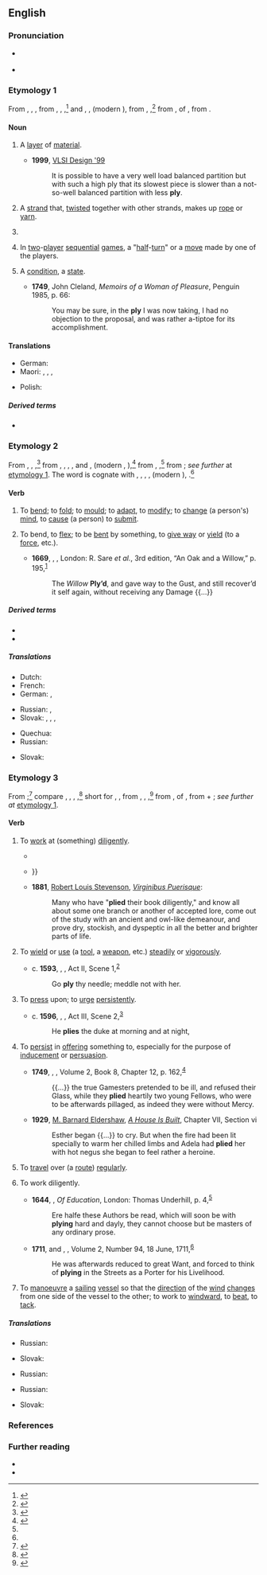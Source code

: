 ==English==
{{was wotd|2019|March|9}}

===Pronunciation===
* {{a|RP|GA}} {{IPA|/plaɪ/|lang=en}}
* {{rhymes|aɪ|lang=en}}

===Etymology 1===
From {{inh|en|enm|pleit}}, {{m|enm|plit}}, {{m|enm|plite||a fold, pleat, wrinkle; braid, strand in a braided cord, ply}}, from {{der|en|xno|pli}}, {{m|fro|plei}}, {{m|fro|pleit}},<ref>{{R:MED Online|entry=pleit|part of speech=n|id=MED33678|accessdate 16 November 2018}}</ref> and {{der|en|frm|pli}}, {{m|frm|ploy}}, {{m|frm|ply||a fold, pleat; joint in armour; situation, state}} (modern {{cog|fr|pli||a fold, pleat}}), from {{m|frm|plier}}, {{m|frm|ployer||to bend, fold}},<ref>{{R:OED Online|part of speech=n|id=146281|date=September 2006}}</ref> from {{der|en|la|plicāre}}, {{glossary|present}} {{glossary|active}} {{glossary|infinitive}} of {{m|la|plicō||to bend, fold, roll up}}, from {{der|en|ine-pro|*pleḱ-||to fold, plait, weave}}.

====Noun====
{{en-noun|~|ply|plies|plys}} {{qualifier|rare}}

# A [[layer#Noun|layer]] of [[material#Noun|material]].
#: {{ux|en|two-'''ply''' toilet paper}}
#* '''1999''', [https://books.google.com/books?id=MGctAQAAMAAJ&q=%22with+less+ply%22&dq=%22with+less+ply%22&hl=en&sa=X&ved=0ahUKEwin_cDsj-PRAhVFhlQKHZlHAPoQ6AEIKjAD VLSI Design '99]
#*: It is possible to have a very well load balanced partition but with such a high ply that its slowest piece is slower than a not-so-well balanced partition with less '''ply'''.
# A [[strand#Noun|strand]] that, [[twist#Verb|twisted]] together with other strands, makes up [[rope#Noun|rope]] or [[yarn#Noun|yarn]].
# {{lb|en|colloquial}} {{short for|plywood|lang=en}}
# {{lb|en|artificial intelligence|combinatorial|_|game theory}} In [[two]]-[[player]] [[sequential]] [[game#Noun|games]], a "[[half]]-[[turn#Noun|turn]]" or a [[move#Noun|move]] made by one of the players.
#: {{ux|en|He proposed to build Deep Purple, a super-computer capable of 24-'''ply''' look-ahead for chess.}}
# {{lb|en|now|chiefly|Scotland}} A [[condition#Noun|condition]], a [[state#Noun|state]].
#* '''1749''', John Cleland, ''Memoirs of a Woman of Pleasure'', Penguin 1985, p. 66:
#*: You may be sure, in the '''ply''' I was now taking, I had no objection to the proposal, and was rather a-tiptoe for its accomplishment.

====Translations====
{{trans-top|layer of material}}
* German: {{t+|de|Lage|f}}
* Maori: {{t|mi|paparanga}}, {{t|mi|apa}}, {{t|mi|papanga}}, {{t|mi|mātā}}
{{trans-mid}}
* Polish: {{t+|pl|warstwa|f}}
{{trans-bottom}}

{{trans-top|strand making up rope or yarn}}
{{trans-mid}}
{{trans-bottom}}

{{trans-top|in two-player sequential games, a "half-turn" or a move made by one of the players}}
{{trans-mid}}
{{trans-bottom}}

=====Derived terms=====
* {{l|en|plywood}}

===Etymology 2===
From {{inh|en|enm|plīen}}, {{m|enm|pli}}, {{m|enm|plie||to bend, fold, mould, shape; to be flexible; to be submissive, humble oneself; to compel someone to submit}},<ref name="MED">{{R:MED Online|entry=plīen|part of speech=''v.''(1)|noformat=yes|id=MED33737|accessdate=16 November 2018}}</ref> from {{der|en|xno|plier}}, {{m|fro|plaier}}, {{m|fro|pleier}}, {{m|fro|ploier}}, and {{der|en|frm|plier}}, {{m|frm|ployer||to bend, fold; to be submissive; to compel someone to submit}} (modern {{cog|fr|plier}}, {{m|fr|ployer}}),<ref name="OED">{{R:OED Online|part of speech=''v.{{sup|1}}''|noformat=yes|id=146282|date=September 2006}}</ref> from {{der|en|fro|ploiier}}, {{m|fro|pleier||to fold}},<ref name="MED"/> from {{der|en|la|plicāre||to fold}}; ''see further'' at [[#Etymology 1|etymology 1]]. The word is cognate with {{cog|ca|plegar||to bend, fold}}, {{cog|it|piegare||to bend, fold, fold up}}, {{cog|pro|plegar}}, {{m|pro|plejar}}, {{m|pro|pleyar||to fold}} (modern {{cog|oc|plegar}}), {{cog|es|plegar||to fold}}.<ref name="OED"/>

====Verb====
{{en-verb|plies|plying|plied}}

# {{lb|en|transitive|obsolete}} To [[bend#Verb|bend]]; to [[fold#Verb|fold]]; to [[mould#Verb|mould]]; {{lb|en|figuratively}} to [[adapt]], to [[modify]]; to [[change#Verb|change]] (a person's) [[mind#Noun|mind]], to [[cause#Verb|cause]] (a person) to [[submit]].
# {{lb|en|intransitive}} To bend, to [[flex#Verb|flex]]; to be [[bend#Verb|bent]] by something, to [[give way]] or [[yield#Verb|yield]] (to a [[force#Noun|force]], etc.).
#* '''1669''', {{w|Roger L'Estrange|Roger L’Estrange}}, ''{{w|Aesop's Fables|Fables, of Æsop and other Eminent Mythologists}}'', London: R. Sare ''et al.'', 3rd edition, “An Oak and a Willow,” p. 195,<sup>[https://archive.org/details/fablesofaesopoth00lest]</sup>
#*: The ''Willow'' '''Ply’d''', and gave way to the Gust, and still recover’d it self again, without receiving any Damage {{...}}

=====Derived terms=====
* {{l|en|plier|pos=agent noun}}
* {{l|en|pliers}}

=====Translations=====
{{trans-top|(''transitive, obsolete'') to bend; to fold}}
* Dutch: {{t+|nl|plooien}}
* French: {{t+|fr|plier}}
* German: {{t+|de|biegen}}, {{t+|de|falten}}
{{trans-mid}}
* Russian: {{t+|ru|скру́чивать}}, {{t+|ru|сгиба́ть}}
* Slovak: {{t|sk|zohnúť}}, {{t|sk|zložiť}}, {{t|sk|preložiť}}, {{t|sk|poskladať}}
{{trans-bottom}}

{{trans-top|(''intransitive'') to bend, flex; to be bent by something, to give way or yield}}
* Quechua: {{t|qu|muyuy}}
* Russian: {{t+|ru|сгиба́ть}}
{{trans-mid}}
* Slovak: {{t|sk|ohnúť}}
{{trans-bottom}}

===Etymology 3===
From {{m|en|apply}};<ref>{{R:OED Online|part of speech=''v.{{sup|2}}''|noformat=yes|id=146283|date=September 2006}}</ref> compare {{inh|en|enm|plīen}}, {{m|enm|pli}}, {{m|enm|plie}}, {{m|enm|pleie||to place (something) around, on, or over, to cover; to apply, use; to strive}},<ref>{{R:MED Online|entry=plīen|part of speech=''v.''(2)|noformat=yes|id=MED33738|accessdate=16 November 2018}}</ref> short for {{m|enm|aplīen}}, {{m|enm|applīen||to combine, join; to attach; to assemble; to use, be of use; to allot; to apply; to inflict; to go; to ply, steer; to comply, submit}}, from {{der|en|fro|applier}}, {{m|fro|aplier}}, {{m|fro|aploier||to bend; to apply}},<ref>{{R:MED Online|entry=ap(p)līen|part of speech=v|id=MED1943|accessdate=16 November 2018}}</ref> from {{der|en|la|applicāre}}, {{glossary|present}} {{glossary|active}} {{glossary|infinitive}} of {{m|la|applicō||to apply; to attach, join; to add}}, from {{m|la|ad-||''prefix meaning ‘to, towards’''}} + {{m|la|plicō||to bend, fold, roll up}}; ''see further at'' [[#Etymology 1|etymology 1]].

====Verb====
{{en-verb|plies|plying|plied}}

# {{lb|en|transitive}} To [[work#Verb|work]] at (something) [[diligently]].
#: {{ux|en|He '''plied''' his trade as carpenter for forty-three years.}}
#* {{quote-book|author=G[eorge] P[eele]|authorlink=George Peele|title=[[w:The Old Wives' Tale (play)|The Old Wiues Tale.{{nb...|A Pleasant Conceited Comedie, Played by the Queenes Maiesties Players.}}]]|location=printed at London|publisher=By Iohn Danter, and are to be sold by Raph Hancocke, and Iohn Hardie|year=1595|oclc=222301598|newversion=reprinted as|title2=The Old Wives Tale, 1595|series2=The Malone Society Reprints|seriesvolume2=7|location2=Oxford|publisher2=Printed for the {{w|Malone Society}} by {{w|Horace Hart}} M.A., at the {{w|Oxford University Press}}|year2=1908 (February 1909 reprint)|section2=line 720|sectionurl2=https://archive.org/details/oldwivestale00peeluoft/page/n51/mode/1up|oclc2=474951709|passage='''Ply''' you your work or elſe you are like to ſmart.}}
#* {{quote-book|author=Edm[und] Waller|authorlink=Edmund Waller|title=Instructions to a Painter, for the Drawing of the Posture & Progress of His Ma[jes]{{sup|ties}} Forces at Sea, under the Command of His Highness Royal.{{nb...|Together with the Battel & Victory Obtained over the Dutch, June 3. 1665.}}|location=London|publisher=Printed for Henry Herringman,{{nb...|at the Anchor on the Lower Walk of the New Exchange.}}|year=1666|page=13|pageurl=https://quod.lib.umich.edu/e/eebo/A67335.0001.001/1:2?rgn=div1;view=fulltext|oclc=15729696|passage=But ''English'' Courage growing as they fight, / In danger, noise, and slaughter takes delight, / Their bloody Task, unwearied, still they '''ply''', / Only restrain’d by Death, or Victory: {{...}}}}
#* '''1881''', [[s:Robert Louis Stevenson|Robert Louis Stevenson]], ''[[s:Virginibus Puerisque|Virginibus Puerisque]]'':
#*: Many who have "'''plied''' their book diligently," and know all about some one branch or another of accepted lore, come out of the study with an ancient and owl-like demeanour, and prove dry, stockish, and dyspeptic in all the better and brighter parts of life.
# {{lb|en|transitive}} To [[wield]] or [[use#Verb|use]] (a [[tool#Noun|tool]], a [[weapon]], etc.) [[steadily]] or [[vigorously]].
#: {{ux|en|He '''plied''' his ax with bloody results.}}
#* c. '''1593''', {{w|William Shakespeare}}, ''{{w|The Taming of the Shrew}}'', Act II, Scene 1,<sup>[http://www.opensourceshakespeare.org/views/plays/play_view.php?WorkID=tamingshrew&Scope=entire&pleasewait=1&msg=pl]</sup>
#*: Go '''ply''' thy needle; meddle not with her.
# {{lb|en|transitive}} To [[press#Verb|press]] upon; to [[urge#Verb|urge]] [[persistently]].
#: {{ux|en|to '''ply''' someone with questions or solicitations}}
#* c. '''1596''', {{w|William Shakespeare}}, ''{{w|The Merchant of Venice}}'', Act III, Scene 2,<sup>[http://www.opensourceshakespeare.org/views/plays/play_view.php?WorkID=merchantvenice&Scope=entire&pleasewait=1&msg=pl]</sup>
#*: He '''plies''' the duke at morning and at night,
# {{lb|en|transitive}} To [[persist#Verb|persist]] in [[offer#Verb|offering]] something to, especially for the purpose of [[inducement]] or [[persuasion]].
#: {{ux|en|to '''ply''' someone with drink}}
#* '''1749''', {{w|Henry Fielding}}, ''{{w|The History of Tom Jones, a Foundling}}'', Volume 2, Book 8, Chapter 12, p. 162,<sup>[http://name.umdl.umich.edu/004794856.0001.002]</sup>
#*: {{...}} the true Gamesters pretended to be ill, and refused their Glass, while they '''plied''' heartily two young Fellows, who were to be afterwards pillaged, as indeed they were without Mercy.
#* '''1929''', [[w:M. Barnard Eldershaw|M. Barnard Eldershaw]], ''[[w:A House is Built|A House Is Built]]'', Chapter VII, Section vi
#*: Esther began {{...}} to cry. But when the fire had been lit specially to warm her chilled limbs and Adela had '''plied''' her with hot negus she began to feel rather a heroine.
# {{lb|en|transitive|transport}} To [[travel#Verb|travel]] over (a [[route#Noun|route]]) [[regularly]].
#: {{ux|en|to '''ply''' the seven seas}}
#: {{ux|en|The steamer '''plies''' between several ports on the coast.}}
# {{lb|en|intransitive|obsolete}} To work diligently.
#* '''1644''', {{w|John Milton}}, ''Of Education'', London: Thomas Underhill, p. 4,<sup>[http://name.umdl.umich.edu/A89146.0001.001]</sup>
#*: Ere halfe these Authors be read, which will soon be with '''plying''' hard and dayly, they cannot choose but be masters of any ordinary prose.
#* '''1711''', {{w|Joseph Addison}} and {{w|Richard Steele}}, ''{{w|The Spectator (1711)|The Spectator}}'', Volume 2, Number 94, 18 June, 1711,<sup>[https://archive.org/details/spectator22steegoog]</sup>
#*: He was afterwards reduced to great Want, and forced to think of '''plying''' in the Streets as a Porter for his Livelihood.
# {{lb|en|intransitive|nautical|obsolete}} To [[manoeuvre#Verb|manoeuvre]] a [[sailing#Adjective|sailing]] [[vessel]] so that the [[direction]] of the [[wind#Noun|wind]] [[change#Verb|changes]] from one side of the vessel to the other; to work to [[windward]], to [[beat#Verb|beat]], to [[tack#Verb|tack]].

=====Translations=====
{{trans-top|to work at (something) diligently}}
* Russian: {{t|ru|[[усе́рдно]] [[рабо́тать]]}}
{{trans-mid}}
* Slovak: {{t|sk|makať}} {{qualifier|colloquial}}
{{trans-bottom}}

{{trans-top|to wield or use (a tool, a weapon, etc.) steadily or vigorously}}
{{trans-mid}}
{{trans-bottom}}

{{trans-top|to press upon; to urge persistently}}
{{trans-mid}}
{{trans-bottom}}

{{trans-top|to persist in offering something to}}
* Russian: {{t+|ru|по́тчевать}}
{{trans-mid}}
{{trans-bottom}}

{{trans-top|to travel over regularly}}
* Russian: {{t+|ru|курси́ровать}}
{{trans-mid}}
* Slovak: {{t|sk|premávať}}
{{trans-bottom}}

===References===
<references />

===Further reading===
* {{pedia|ply (layer)}}
* {{pedia|ply|ply (disambiguation)}}